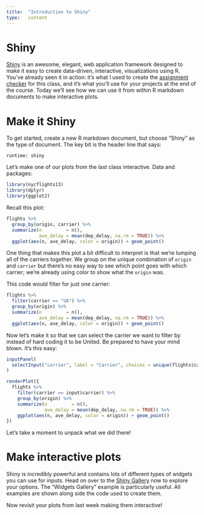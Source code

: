```yaml
---
title:  "Introduction to Shiny"
type:   content
---
```


# Shiny

[Shiny](https://shiny.rstudio.com/) is an awesome, elegant, web application framework designed to make it easy to create data-driven, interactive, visualizations using R.  You've already seen it in action:  it's what I used to create the [assignment checker](https://github.com/whitwort/courseR/blob/master/R/student-UI.r) for this class, and it's what you'll use for your projects at the end of the course.  Today we'll see how we can use it from within R markdown documents to make interactive plots.

# Make it Shiny

To get started, create a new R markdown document, but choose "Shiny" as the type of document.  The key bit is the header line that says:

```
runtime: shiny
```

Let's make one of our plots from the last class interactive.  Data and packages:

```r
library(nycflights13)
library(dplyr)
library(ggplot2)
```

Recall this plot:

```r
flights %>%
  group_by(origin, carrier) %>%
  summarize(n         = n(),
            ave_delay = mean(dep_delay, na.rm = TRUE)) %>%
  ggplot(aes(n, ave_delay, color = origin)) + geom_point()
```

One thing that makes this plot a bit difficult to interpret is that we're lumping all of the carriers together.  We group on the unique combination of `origin` and `carrier` but there's no easy way to see which point goes with which carrier; we're already using color to show what the `origin` was.

This code would filter for just one carrier:

```r
flights %>%
  filter(carrier == "UA") %>%
  group_by(origin) %>%
  summarize(n         = n(),
            ave_delay = mean(dep_delay, na.rm = TRUE)) %>%
  ggplot(aes(n, ave_delay, color = origin)) + geom_point()
```

Now let's make it so that we can select the carrier we want to filter by instead of hard coding it to be United.  Be prepared to have your mind blown.  It's this easy:

```r
inputPanel(
  selectInput("carrier", label = "Carrier", choices = unique(flights$carrier))
)

renderPlot({
  flights %>%
    filter(carrier == input$carrier) %>%
    group_by(origin) %>%
    summarize(n         = n(),
              ave_delay = mean(dep_delay, na.rm = TRUE)) %>%
    ggplot(aes(n, ave_delay, color = origin)) + geom_point()
})
```

Let's take a moment to unpack what we did there!

# Make interactive plots

Shiny is incredibly powerful and contains lots of different types of widgets you can use for inputs.  Head on over to the [Shiny Gallery](https://shiny.rstudio.com/gallery/) now to explore your options.  The "Widgets Gallery" example is particularly useful.  All examples are shown along side the code used to create them.

Now revisit your plots from last week making them interactive!
